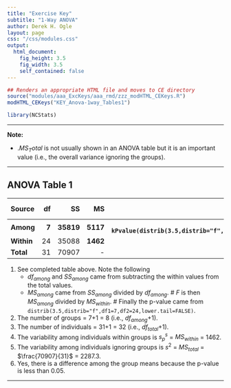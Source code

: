 ```yaml
---
title: "Exercise Key"
subtitle: "1-Way ANOVA"
author: Derek H. Ogle
layout: page
css: "/css/modules.css"
output:
  html_document:
    fig_height: 3.5
    fig_width: 3.5
    self_contained: false
---
```


```r
## Renders an appropriate HTML file and moves to CE directory
source("modules/aaa_ExcKeys/aaa_rmd/zzz_modHTML_CEKeys.R")
modHTML_CEKeys("KEY_Anova-1way_Tables1")
```
```r
library(NCStats)
```

----

<div class="alert alert-warning">
<strong>Note:</strong> 
<ul>
<li>.$MS_Total$ is not usually shown in an ANOVA table but it is an important value (i.e., the overall variance ignoring the groups).</li>
</ul>
</div>

----

## ANOVA Table 1

Source     | df | SS | MS | F  | p-value
:----------|---:|---:|---:|---:|--------:
**Among**  |  **7** | **35819** | **5117** | **`r kPvalue(distrib(3.5,distrib="f",df1=7,df2=24,lower.tail=FALSE),include.p=FALSE,digits=3)`** |
**Within** | 24 | 35088 | **1462** | - | -
**Total**  | 31 | 70907 | - | - | -

1. See completed table above. Note the following
    * $df_{among}$ and $SS_{among}$ came from subtracting the within values from the total values.
    * $MS_{among}$ came from $SS_{among}$ divided by $df_{among}$.
    # $F$ is then $MS_{among}$ divided by $MS_{within}$.
    # Finally the p-value came from `distrib(3.5,distrib="f",df1=7,df2=24,lower.tail=FALSE)`.
1. The number of groups = 7+1 = 8 (i.e., $df_{among}$+1).
1. The number of individuals = 31+1 = 32 (i.e., $df_{total}$+1).
1. The variability among individuals within groups is $s_{p}^{s}$ = $MS_{within}$ = 1462.
1. The variability among individuals ignoring groups is $s^{2}$ = $MS_{total}$ = $\frac{70907}{31}$ = 2287.3.
1. Yes, there is a difference among the group means because the p-value is less than 0.05.

----
